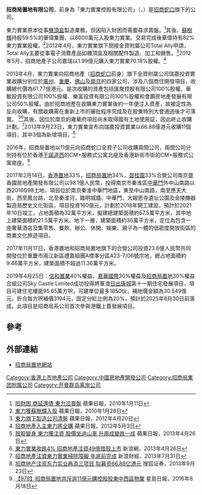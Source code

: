 '''招商局置地有限公司 '''，前身為「東力實業控股有限公司」（'''{{lang-en|China Merchants Land Limited}}'''，{{sehk|0978}}）是[[招商蛇口|招商蛇口]]旗下的公司。

東力實業原本從事[[機頂盒|機頂盒]]製造業務，但因陷入財困而需要尋求賣盤。<ref>[http://hk.apple.nextmedia.com/financeestate/art/20100111/13613478 陷財困 商延還債 東力洽賣盤] {{Wayback|url=http://hk.apple.nextmedia.com/financeestate/art/20100111/13613478 |date=20160304125839 }} 蘋果日報，2010年1月11日</ref>其後，[[蘇樹輝|蘇樹輝]]持股59.5%的華偉集團，以8000萬元入股東力實業。交易完成後華偉持有82%東力實業股權。<ref>[http://hk.apple.nextmedia.com/financeestate/art/20100128/13671554 東力獲蘇樹輝入股] 蘋果日報，2010年1月28日</ref>2012年4月，東力實業旗下間接全資附屬公司Total Ally申請，Total Ally主要從事電子消費產品如機頂盒及相關配件製造、加工和銷售。<ref>[http://hk.apple.nextmedia.com/financeestate/art/20120420/16265575 東力旗下製造公司清盤] 蘋果日報，2012年4月20日</ref>2012年5月，招商地產子公司嘉瑞以1.99億元購入東力實業70.18%股權。<ref>[http://hk.apple.nextmedia.com/financeestate/art/20120503/16302868 招商地產入主東力將全購] {{Wayback|url=http://hk.apple.nextmedia.com/financeestate/art/20120503/16302868 |date=20160527191013 }} 蘋果日報，2012年5月3日</ref>

2013年4月，東力實業向招商地產（[[招商蛇口|招商蛇口]]前身）旗下全資附屬公司瑞嘉投資實業收購分別位於[[廣州|廣州]]、[[重慶|重慶]]、[[佛山|佛山]]及[[南京|南京]]的四家公司，涉及八個商住開發項目，收購總代價為61.77億港元。是次收購的資產包括匯聚控股有限公司100%股權、華敏投資有限公司100%股權、樂富投資有限公司100%股權和會鵬房地產發展有限公司50%股權。由於招商地產在收購東力實業後約一年便注入資產，故被定性為反向收購，有關收購需在重新上市的審批程序完成及在股東特別大會通過後才可落實。 <ref>[http://hk.apple.nextmedia.com/financeestate/art/20130426/18240289 殼股變身 東力獲注資 股價坐過山車 升兩成變跌一成] {{Wayback|url=http://hk.apple.nextmedia.com/financeestate/art/20130426/18240289 |date=20160304141804 }} 蘋果日報，2013年4月26日</ref><ref>[http://finance.sina.com.hk/news/-33404-5816471/1.html 東力實業收跌4% 招商地產注資49億借殼上市]{{dead link|date=2018年3月 |bot=InternetArchiveBot |fix-attempted=yes }} 新浪網，2013年4月26日</ref>其後，因位於南京的雍華府項目尚未取得國有土地使用証，因此終止收購計劃。<ref>[http://finance.sina.com.hk/news/-1-6052631/1.html 招商地產注資東力實業掃除障礙 年底前完成]{{dead link|date=2018年3月 |bot=InternetArchiveBot |fix-attempted=yes }} 新浪財經，2013年7月31日</ref>2013年9月23日，東力實業宣布向瑞嘉投資實業以66.88億港元收購11個項目，其中3個為新增項目。<ref>[http://stock.sohu.com/20130923/n387086710.shtml 招商地产注资东力实业再添三项目 拟募资66.88亿港元]{{Dead link|date=2018年7月 |bot=InternetArchiveBot |fix-attempted=no }} 搜狐证券，2013年9月23日</ref>

2016年，招商局置地以11億元向招商蛇口全資子公司收購兩間公司，兩間公司分別持有位於香港[[干諾道西|干諾道西]]的CM+服務式公寓北座及香港新街市街的CM+服務式公寓南座。<ref>[https://hk.news.yahoo.com/978-%E6%8B%9B%E5%95%86%E5%B1%80%E7%BD%AE%E5%9C%B0%E5%85%B1%E6%96%A5%E9%80%BE11%E5%84%84%E5%85%83%E8%B3%BC%E6%8E%A7%E8%82%A1%E8%82%A1%E6%9D%B1%E4%B8%AD%E8%A5%BF%E5%8D%80%E7%89%A9%E6%A5%AD-110100167--finance.html 【978】招商局置地共斥逾11億元購控股股東中西區物業] {{Wayback|url=https://hk.news.yahoo.com/978-%E6%8B%9B%E5%95%86%E5%B1%80%E7%BD%AE%E5%9C%B0%E5%85%B1%E6%96%A5%E9%80%BE11%E5%84%84%E5%85%83%E8%B3%BC%E6%8E%A7%E8%82%A1%E8%82%A1%E6%9D%B1%E4%B8%AD%E8%A5%BF%E5%8D%80%E7%89%A9%E6%A5%AD-110100167--finance.html |date=20190809115910 }} 星島日報，2016年8月18日</ref>

2017年2月14日，[[香港置地|香港置地]]33%，[[招商局置地|招商局置地]]34%，[[碧桂園|碧桂園]]33%合營公司南京盛香園房地產開發有限公司以98.1億人民幣，投得南京市秦淮區[[中華門|中華門]]外中山南路以西2016G98土地，項目位於南京秦淮中華門地區，東至中山南路，南至應天大街，西至鳳台路，北至秦淮河，臨明城牆、中華門、大報恩寺遺址公園及金陵機器製造局歷史文化街區，項目投資160億元，計劃於2018年開工建設，預計於2021年10日竣工，占地面積為32萬平方米，擬建總建築面積約57.5萬平方米，其中地上建築面積約21.5萬平方米。地下一層，建築面積約36萬平方米，定位為包含一座奢華酒店及集零售、餐飲、辦公、休閑、娛樂、親子為一體的低密度開放街區的商業文化旅遊項目。

2017年11月17日，香港置地和招商局置地旗下的合營公司投資23.6億人民幣共同開發位於重慶市兩江新區禮嘉組團A標準分區A23-7/06號宗地，總占地面積約9.46萬平方米，建築面積不超過11.36萬平方米。

2019年4月25日：[[信和置業|信和置業]]40%權益、[[嘉華國際|嘉華國際]]30%權益及[[招商局置地|招商局置地]]30%權益合組公司Sky Castle Limited成功投得將軍澳[[日出康城|日出康城]]第十一期住宅發展項目，項目可建住宅樓面95.65萬方呎，可建單位最多1850伙，補地價金額為30.549億元，折合每方呎補價3194元，固定分紅比例為20%，預計於2025年6月30日前落成。此項目是招商局系公司首次參與港鐵上蓋發展項目。

==參考==
{{reflist}}

==外部連結==
*[http://www.cmland.hk/web/ 招商局置地網站] {{Wayback|url=http://www.cmland.hk/web/ |date=20200810025353 }}

[[Category:香港上市地產公司|Category:香港上市地產公司]]
[[Category:中國房地產開發公司|Category:中國房地產開發公司]]
[[Category:招商局集团附属公司|Category:招商局集团附属公司]]
[[Category:开曼群岛离岸公司|Category:开曼群岛离岸公司]]